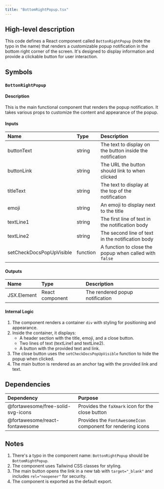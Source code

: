 ```yaml
---
title: "BottomRightPopup.tsx"
---
```


## High-level description
This code defines a React component called `BottonRightPopup` (note the typo in the name) that renders a customizable popup notification in the bottom right corner of the screen. It's designed to display information and provide a clickable button for user interaction.

## Symbols

### `BottonRightPopup`
#### Description
This is the main functional component that renders the popup notification. It takes various props to customize the content and appearance of the popup.

#### Inputs
| Name | Type | Description |
|:-----|:-----|:------------|
| buttonText | string | The text to display on the button inside the notification |
| buttonLink | string | The URL the button should link to when clicked |
| titleText | string | The text to display at the top of the notification |
| emoji | string | An emoji to display next to the title |
| textLine1 | string | The first line of text in the notification body |
| textLine2 | string | The second line of text in the notification body |
| setCheckDocsPopUpVisible | function | A function to close the popup when called with `false` |

#### Outputs
| Name | Type | Description |
|:-----|:-----|:------------|
| JSX.Element | React component | The rendered popup notification |

#### Internal Logic
1. The component renders a container `div` with styling for positioning and appearance.
2. Inside the container, it displays:
   - A header section with the title, emoji, and a close button.
   - Two lines of text (textLine1 and textLine2).
   - A button with the provided text and link.
3. The close button uses the `setCheckDocsPopUpVisible` function to hide the popup when clicked.
4. The main button is rendered as an anchor tag with the provided link and text.

## Dependencies
| Dependency | Purpose |
|:-----------|:--------|
| @fortawesome/free-solid-svg-icons | Provides the `faXmark` icon for the close button |
| @fortawesome/react-fontawesome | Provides the `FontAwesomeIcon` component for rendering icons |

## Notes
1. There's a typo in the component name: `BottonRightPopup` should be `BottomRightPopup`.
2. The component uses Tailwind CSS classes for styling.
3. The main button opens the link in a new tab with `target="_blank"` and includes `rel="noopener"` for security.
4. The component is exported as the default export.
